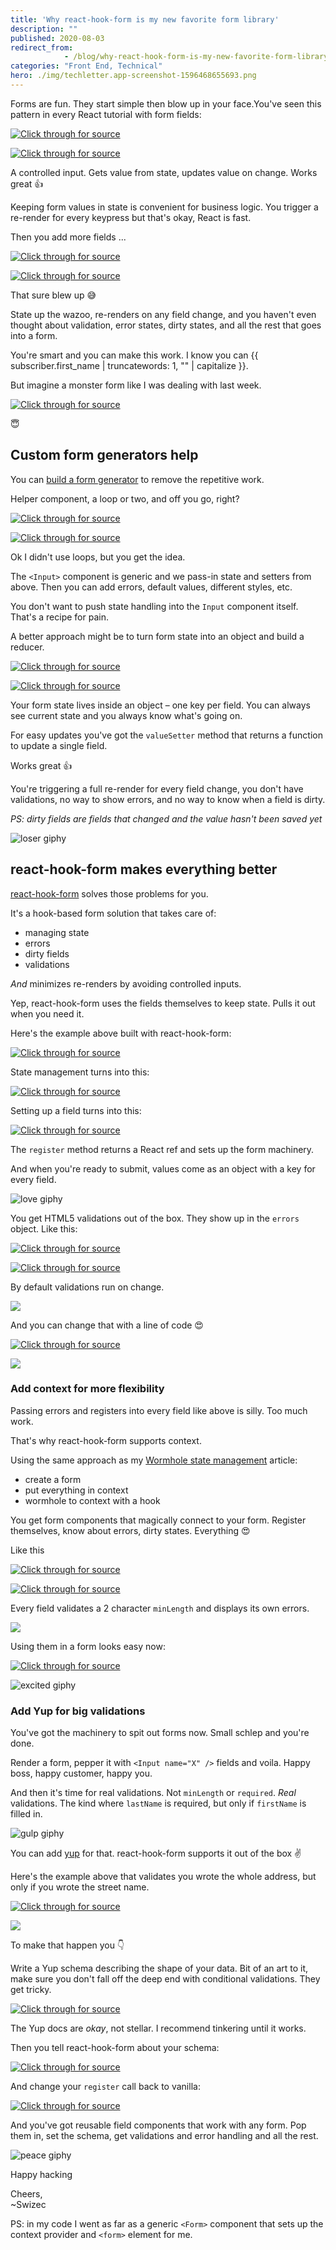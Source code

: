 ```yaml
---
title: 'Why react-hook-form is my new favorite form library'
description: ""
published: 2020-08-03
redirect_from: 
            - /blog/why-react-hook-form-is-my-new-favorite-form-library/swizec/9467
categories: "Front End, Technical"
hero: ./img/techletter.app-screenshot-1596468655693.png
---
```


Forms are fun. They start simple then blow up in your face.You've seen this pattern in every React tutorial with form fields:

[![Click through for source](./img/techletter.app-screenshot-1596468655693.png)](https://codesandbox.io/s/jovial-khorana-63819)

[![Click through for source](./img/techletter.app-screenshot-1596468638815.png)](https://carbon.now.sh/?bg=rgba(255,255,255,1)&t=seti&l=javascript&ds=true&wc=true&wa=true&pv=48px&ph=32px&ln=false&code=const%20%5BfirstName%2C%20setFirstName%5D%20%3D%20useState(%22%22)%3B%0A%0A%2F%2F%20...%0A%3Cinput%0A%20%20name%3D%22firstName%22%0A%20%20value%3D%7BfirstName%7D%0A%20%20onChange%3D%7Bevent%20%3D%3E%20setFirstName(event.target.value)%7D%0A%2F%3E)

A controlled input. Gets value from state, updates value on change. Works great 👍

Keeping form values in state is convenient for business logic. You trigger a re-render for every keypress but that's okay, React is fast.

Then you add more fields ...

[![Click through for source](./img/techletter.app-screenshot-1596468654063.png)](https://codesandbox.io/s/hardcore-colden-viz62)

[![Click through for source](./img/techletter.app-screenshot-1596468638949.png)](https://carbon.now.sh/?bg=rgba(255,255,255,1)&t=seti&l=javascript&ds=true&wc=true&wa=true&pv=48px&ph=32px&ln=false&code=%20%20const%20%5BfirstName%2C%20setFirstName%5D%20%3D%20useState(%22%22)%3B%0A%20%20const%20%5BlastName%2C%20setLastName%5D%20%3D%20useState(%22%22)%3B%0A%20%20const%20%5Baddress1%2C%20setAddress1%5D%20%3D%20useState(%22%22)%3B%0A%20%20const%20%5Baddress2%2C%20setAddress2%5D%20%3D%20useState(%22%22)%3B%0A%20%20const%20%5Bcity%2C%20setCity%5D%20%3D%20useState(%22%22)%3B%0A%20%20const%20%5Bzip%2C%20setZip%5D%20%3D%20useState(%22%22)%3B%0A%20%20const%20%5Bstate%2C%20setState%5D%20%3D%20useState(%22%22)%3B)

That sure blew up 😅

State up the wazoo, re-renders on any field change, and you haven't even thought about validation, error states, dirty states, and all the rest that goes into a form.

You're smart and you can make this work. I know you can {{ subscriber.first_name | truncatewords: 1, "" | capitalize }}.

But imagine a monster form like I was dealing with last week.

[![Click through for source](./img/techletter.app-screenshot-1596468640544.png)](https://twitter.com/Swizec/status/1288627385990918144)

😇

## Custom form generators help

You can [build a form generator](https://swizec.com/blog/why-you-should-build-a-form-generator/swizec/9394) to remove the repetitive work.

Helper component, a loop or two, and off you go, right?

[![Click through for source](./img/techletter.app-screenshot-1596468638431.png)](https://carbon.now.sh/?bg=rgba(255,255,255,1)&t=seti&l=javascript&ds=true&wc=true&wa=true&pv=48px&ph=32px&ln=false&code=const%20Input%20%3D%20(%7B%20name%2C%20value%2C%20setValue%2C%20placeholder%20%7D)%20%3D%3E%20(%0A%20%20%3Cinput%0A%20%20%20%20name%3D%7Bname%7D%0A%20%20%20%20value%3D%7Bvalue%7D%0A%20%20%20%20placeholder%3D%7Bplaceholder%7D%0A%20%20%20%20onChange%3D%7Bevent%20%3D%3E%20setValue(event.target.value)%7D%0A%20%20%2F%3E%0A)%3B)

[![Click through for source](./img/techletter.app-screenshot-1596468654418.png)](https://codesandbox.io/s/friendly-hypatia-j27ck)

Ok I didn't use loops, but you get the idea.

The `<Input>` component is generic and we pass-in state and setters from above. Then you can add errors, default values, different styles, etc.

You don't want to push state handling into the `Input` component itself. That's a recipe for pain.

A better approach might be to turn form state into an object and build a reducer.

[![Click through for source](./img/techletter.app-screenshot-1596468655220.png)](https://codesandbox.io/s/recursing-bogdan-i2c4x)

[![Click through for source](./img/techletter.app-screenshot-1596468638930.png)](https://carbon.now.sh/?bg=rgba(255,255,255,1)&t=seti&l=javascript&ds=true&wc=true&wa=true&pv=48px&ph=32px&ln=false&code=%20%20const%20%5B%0A%20%20%20%20%7B%20firstName%2C%20lastName%2C%20address1%2C%20address2%2C%20city%2C%20zip%2C%20state%20%7D%2C%0A%20%20%20%20setState%0A%20%20%5D%20%3D%20useState(%7B%0A%20%20%20%20firstName%3A%20%22%22%2C%0A%20%20%20%20lastName%3A%20%22%22%2C%0A%20%20%20%20address1%3A%20%22%22%2C%0A%20%20%20%20address2%3A%20%22%22%2C%0A%20%20%20%20city%3A%20%22%22%2C%0A%20%20%20%20zip%3A%20%22%22%2C%0A%20%20%20%20state%3A%20%22%22%0A%20%20%7D)%3B%0A%0A%20%20function%20valueSetter(name)%20%7B%0A%20%20%20%20return%20value%20%3D%3E%0A%20%20%20%20%20%20setState(formState%20%3D%3E%20%7B%0A%20%20%20%20%20%20%20%20return%20%7B%0A%20%20%20%20%20%20%20%20%20%20...formState%2C%0A%20%20%20%20%20%20%20%20%20%20%5Bname%5D%3A%20value%0A%20%20%20%20%20%20%20%20%7D%3B%0A%20%20%20%20%20%20%7D)%3B%0A%20%20%7D%0A%20%20%0A%20%20%2F%2F%20...%0A%20%20%0A%20%20%3CInput%0A%20%20%20%20%20%20name%3D%22lastName%22%0A%20%20%20%20%20%20value%3D%7BlastName%7D%0A%20%20%20%20%20%20setValue%3D%7BvalueSetter(%22lastName%22)%7D%0A%20%20%20%20%2F%3E)

Your form state lives inside an object – one key per field. You can always see current state and you always know what's going on.

For easy updates you've got the `valueSetter` method that returns a function to update a single field.

Works great 👍

You're triggering a full re-render for every field change, you don't have validations, no way to show errors, and no way to know when a field is dirty.

_PS: dirty fields are fields that changed and the value hasn't been saved yet_

![loser giphy](./img/media-mcH0upG1TeEak-giphy.gif)

## react-hook-form makes everything better

[react-hook-form](https://react-hook-form.com/) solves those problems for you.

It's a hook-based form solution that takes care of:

-   managing state
-   errors
-   dirty fields
-   validations

_And_ minimizes re-renders by avoiding controlled inputs.

Yep, react-hook-form uses the fields themselves to keep state. Pulls it out when you need it.

Here's the example above built with react-hook-form:

[![Click through for source](./img/techletter.app-screenshot-1596468653651.png)](https://codesandbox.io/s/staging-lake-gg7zm)

State management turns into this:

[![Click through for source](./img/techletter.app-screenshot-1596468638585.png)](https://carbon.now.sh/?bg=rgba(255,255,255,1)&t=seti&l=javascript&ds=true&wc=true&wa=true&pv=48px&ph=32px&ln=false&code=const%20%7B%20register%2C%20handleSubmit%20%7D%20%3D%20useForm()%3B)

Setting up a field turns into this:

[![Click through for source](./img/techletter.app-screenshot-1596468638643.png)](https://carbon.now.sh/?bg=rgba(255,255,255,1)&t=seti&l=javascript&ds=true&wc=true&wa=true&pv=48px&ph=32px&ln=false&code=const%20Input%20%3D%20(%7B%20name%2C%20register%20%7D)%20%3D%3E%20(%0A%09%3Cinput%20name%3D%7Bname%7D%20ref%3D%7Bregister%7D%20%2F%3E%0A))

The `register` method returns a React ref and sets up the form machinery.

And when you're ready to submit, values come as an object with a key for every field.

![love giphy](./img/media-26FLdmIp6wJr91JAI-giphy.gif)

You get HTML5 validations out of the box. They show up in the `errors` object. Like this:

[![Click through for source](./img/techletter.app-screenshot-1596468835077.png)](https://codesandbox.io/s/shy-leftpad-c82j0)

[![Click through for source](./img/techletter.app-screenshot-1596468638835.png)](https://carbon.now.sh/?bg=rgba(255,255,255,1)&t=seti&l=javascript&ds=true&wc=true&wa=true&pv=48px&ph=32px&ln=false&code=const%20Input%20%3D%20(%7B%20name%2C%20register%2C%20errors%2C%20placeholder%20%7D)%20%3D%3E%20(%0A%20%20%3C%3E%0A%20%20%20%20%3Cinput%0A%20%20%20%20%20%20name%3D%7Bname%7D%0A%20%20%20%20%20%20ref%3D%7Bregister(%7B%20minLength%3A%205%20%7D)%7D%0A%20%20%20%20%20%20placeholder%3D%7Bplaceholder%7D%0A%20%20%20%20%2F%3E%0A%20%20%20%20%7Berrors%20%26%26%20%3Cspan%3E%7Bname%7D%20is%20invalid%3C%2Fspan%3E%7D%0A%20%20%3C%2F%3E%0A)%3B%0A%0A%2F%2F%20...%0A%20%20const%20%7B%20register%2C%20handleSubmit%2C%20errors%20%7D%20%3D%20useForm()%3B%0A%20%20%0A%2F%2F%20...%0A%3CInput%20name%3D%22firstName%22%20register%3D%7Bregister%7D%20errors%3D%7Berrors.firstName%7D%20%2F%3E)

By default validations run on change.

![](./img/8OoC3l4.gif)

And you can change that with a line of code 😍

[![Click through for source](./img/techletter.app-screenshot-1596468638418.png)](https://carbon.now.sh/?bg=rgba(255,255,255,1)&t=seti&l=javascript&ds=true&wc=true&wa=true&pv=48px&ph=32px&ln=false&code=const%20%7B%20register%2C%20handleSubmit%2C%20errors%20%7D%20%3D%20useForm(%7B%0A%09mode%3A%20'onBlur'%0A%7D)%3B)

![](./img/DnFojjm.gif)

### Add context for more flexibility

Passing errors and registers into every field like above is silly. Too much work.

That's why react-hook-form supports context.

Using the same approach as my [Wormhole state management](https://swizec.com/blog/wormhole-state-management/swizec/9442) article:

-   create a form
-   put everything in context
-   wormhole to context with a hook

You get form components that magically connect to your form. Register themselves, know about errors, dirty states. Everything 😍

Like this

[![Click through for source](./img/techletter.app-screenshot-1596468652847.png)](https://codesandbox.io/s/optimistic-euclid-46ifb)

[![Click through for source](./img/techletter.app-screenshot-1596468638708.png)](https://carbon.now.sh/?bg=rgba(255,255,255,1)&t=seti&l=javascript&ds=true&wc=true&wa=true&pv=48px&ph=32px&ln=false&code=const%20Input%20%3D%20(%7B%20name%2C%20placeholder%20%7D)%20%3D%3E%20%7B%0A%20%20const%20%7B%20register%2C%20errors%20%7D%20%3D%20useFormContext()%3B%0A%0A%20%20return%20(%0A%20%20%20%20%3C%3E%0A%20%20%20%20%20%20%3Cinput%0A%20%20%20%20%20%20%20%20name%3D%7Bname%7D%0A%20%20%20%20%20%20%20%20ref%3D%7Bregister(%7B%20minLength%3A%202%20%7D)%7D%0A%20%20%20%20%20%20%20%20placeholder%3D%7Bplaceholder%7D%0A%20%20%20%20%20%20%2F%3E%0A%20%20%20%20%20%20%7Berrors%5Bname%5D%20%26%26%20%3Cspan%3E%7Bname%7D%20is%20invalid%3C%2Fspan%3E%7D%0A%20%20%20%20%3C%2F%3E%0A%20%20)%3B%0A%7D%3B)

Every field validates a 2 character `minLength` and displays its own errors.

![](./img/t10OP3q.gif)

Using them in a form looks easy now:

[![Click through for source](./img/techletter.app-screenshot-1596468638827.png)](https://carbon.now.sh/?bg=rgba(255,255,255,1)&t=seti&l=javascript&ds=true&wc=true&wa=true&pv=48px&ph=32px&ln=false&code=%3CInput%20name%3D%22firstName%22%20%2F%3E)

![excited giphy](./img/media-UO5elnTqo4vSg-giphy.gif)

### Add Yup for big validations

You've got the machinery to spit out forms now. Small schlep and you're done.

Render a form, pepper it with `<Input name="X" />` fields and voila. Happy boss, happy customer, happy you.

And then it's time for real validations. Not `minLength` or `required`. _Real_ validations. The kind where `lastName` is required, but only if `firstName` is filled in.

![gulp giphy](./img/media-13YroVUrUrLCec-giphy-downsized-medium.gif)

You can add [yup](https://github.com/jquense/yup) for that. react-hook-form supports it out of the box ✌️

Here's the example above that validates you wrote the whole address, but only if you wrote the street name.

[![Click through for source](./img/techletter.app-screenshot-1596468656833.png)](https://codesandbox.io/s/dreamy-rain-xoc5s)

![](./img/SrY8mvc.gif)

To make that happen you 👇

Write a Yup schema describing the shape of your data. Bit of an art to it, make sure you don't fall off the deep end with conditional validations. They get tricky.

[![Click through for source](./img/techletter.app-screenshot-1596468638837.png)](https://carbon.now.sh/?bg=rgba(255,255,255,1)&t=seti&l=javascript&ds=true&wc=true&wa=true&pv=48px&ph=32px&ln=false&code=const%20schema%20%3D%20yup.object().shape(%7B%0A%20%20firstName%3A%20yup.string()%2C%0A%20%20lastName%3A%20yup.string()%2C%0A%20%20address1%3A%20yup.string()%2C%0A%20%20address2%3A%20yup.string()%2C%0A%20%20city%3A%20yup.string().when(%22address1%22%2C%20%7B%0A%20%20%20%20is%3A%20address1%20%3D%3E%20address1.length%20%3E%200%2C%0A%20%20%20%20then%3A%20yup.string().required()%0A%20%20%7D)%2C%0A%20%20state%3A%20yup.string().when(%22address1%22%2C%20%7B%0A%20%20%20%20is%3A%20address1%20%3D%3E%20address1.length%20%3E%200%2C%0A%20%20%20%20then%3A%20yup.string().required()%0A%20%20%7D)%2C%0A%20%20zip%3A%20yup.string().when(%22address1%22%2C%20%7B%0A%20%20%20%20is%3A%20address1%20%3D%3E%20address1.length%20%3E%200%2C%0A%20%20%20%20then%3A%20yup.string().required()%0A%20%20%7D)%0A%7D)%3B)

The Yup docs are _okay_, not stellar. I recommend tinkering until it works.

Then you tell react-hook-form about your schema:

[![Click through for source](./img/techletter.app-screenshot-1596468638535.png)](https://carbon.now.sh/?bg=rgba(255,255,255,1)&t=seti&l=javascript&ds=true&wc=true&wa=true&pv=48px&ph=32px&ln=false&code=%20%20const%20formMethods%20%3D%20useForm(%7B%0A%20%20%20%20mode%3A%20%22onChange%22%2C%0A%20%20%20%20resolver%3A%20yupResolver(schema)%0A%20%20%7D)%3B)

And change your `register` call back to vanilla:

[![Click through for source](./img/techletter.app-screenshot-1596468638504.png)](https://carbon.now.sh/?bg=rgba(255,255,255,1)&t=seti&l=javascript&ds=true&wc=true&wa=true&pv=48px&ph=32px&ln=false&code=%3Cinput%20name%3D%7Bname%7D%20ref%3D%7Bregister%7D%20placeholder%3D%7Bplaceholder%7D%20%2F%3E)

And you've got reusable field components that work with any form. Pop them in, set the schema, get validations and error handling and all the rest.

![peace giphy](./img/media-xUPGcyuPRNjODvvOFO-giphy.gif)

Happy hacking

Cheers,  
~Swizec

PS: in my code I went as far as a generic `<Form>` component that sets up the context provider and `<form>` element for me.
